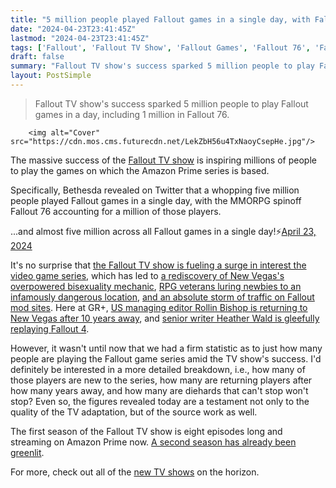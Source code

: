 ```yaml
---
title: "5 million people played Fallout games in a single day, with Fallout 76 alone accounting for 1 million, amid the TV show's massive success"
date: "2024-04-23T23:41:45Z"
lastmod: "2024-04-23T23:41:45Z"
tags: ['Fallout', 'Fallout TV Show', 'Fallout Games', 'Fallout 76', 'Fallout New Vegas', 'MMORPG', 'RPG', 'Amazon Prime']
draft: false
summary: "Fallout TV show's success sparked 5 million people to play Fallout games in a day, including 1 million in Fallout 76."
layout: PostSimple
---
```

> Fallout TV show's success sparked 5 million people to play Fallout games in a day, including 1 million in Fallout 76.


        <img alt="Cover" src="https://cdn.mos.cms.futurecdn.net/LekZbH56u4TxNaoyCsepHe.jpg"/>
        
The massive success of the [Fallout TV show](https://www.gamesradar.com/fallout-tv-show-season-one-amazon-prime-video-release-date-cast-trailer-story-setting-guide/) is inspiring millions of people to play the games on which the Amazon Prime series is based.

Specifically, Bethesda revealed on Twitter that a whopping five million people played Fallout games in a single day, with the MMORPG spinoff Fallout 76 accounting for a million of those players.

...and almost five million across all Fallout games in a single day!⚡[April 23, 2024](https://twitter.com/Fallout/status/1782857894574088239)

It's no surprise that [the Fallout TV show is fueling a surge in interest the video game series](https://www.gamesradar.com/fallout-games-surge-in-popularity-as-the-amazon-prime-tv-show-proves-a-hit-with-fans-old-and-new/), which has led to [a rediscovery of New Vegas's overpowered bisexuality mechanic](https://www.gamesradar.com/games/fallout/fallouts-surge-in-popularity-has-reminded-everyone-of-new-vegas-most-overpowered-mechanic-bisexuality/), [RPG veterans luring newbies to an infamously dangerous location](https://www.gamesradar.com/games/rpg/seizing-upon-fallouts-popularity-new-vegas-veterans-are-luring-unsuspecting-newcomers-to-the-rpgs-most-infamous-location/), [and an absolute storm of traffic on Fallout mod sites](https://www.gamesradar.com/games/fallout/fallout-mod-site-says-its-like-players-are-downloading-skyrim-twice-every-second-after-amazon-tv-series-drives-fans-back-to-the-open-world-rpgs/). Here at GR+, [US managing editor Rollin Bishop is returning to New Vegas after 10 years away](https://www.gamesradar.com/the-fallout-tv-show-made-me-finally-go-back-to-new-vegas-after-over-10-years/), and [senior writer Heather Wald is gleefully replaying Fallout 4](https://www.gamesradar.com/after-watching-the-fallout-tv-show-ive-never-been-so-ready-to-return-to-the-wasteland-in-fallout-4/).

However, it wasn't until now that we had a firm statistic as to just how many people are playing the Fallout game series amid the TV show's success. I'd definitely be interested in a more detailed breakdown, i.e., how many of those players are new to the series, how many are returning players after how many years away, and how many are diehards that can't stop won't stop? Even so, the figures revealed today are a testament not only to the quality of the TV adaptation, but of the source work as well.

The first season of the Fallout TV show is eight episodes long and streaming on Amazon Prime now. [A second season has already been greenlit](https://www.gamesradar.com/everyone-liked-that-fallout-tv-show-renewed-for-season-2-at-amazon/). 

For more, check out all of the [new TV shows](https://www.gamesradar.com/new-tv-shows/) on the horizon.
        